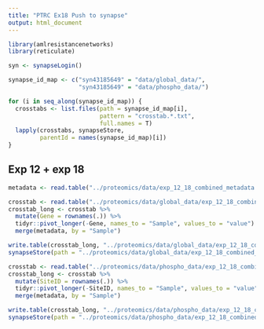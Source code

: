 ```yaml
---
title: "PTRC Ex18 Push to synapse"
output: html_document
---
```


```r
library(amlresistancenetworks)
library(reticulate)

syn <- synapseLogin()

```


```r
synapse_id_map <- c("syn43185649" = "data/global_data/",
                    "syn43185649" = "data/phospho_data/")

for (i in seq_along(synapse_id_map)) {
  crosstabs <- list.files(path = synapse_id_map[i],
                          pattern = "crosstab.*.txt",
                          full.names = T)
  lapply(crosstabs, synapseStore,
         parentId = names(synapse_id_map)[i])
}

```


## Exp 12 + exp 18


```r
metadata <- read.table("../proteomics/data/exp_12_18_combined_metadata.txt", sep = "\t")

crosstab <- read.table("../proteomics/data/global_data/exp_12_18_combined_global_corrected.txt", sep = "\t")
crosstab_long <- crosstab %>%
  mutate(Gene = rownames(.)) %>%
  tidyr::pivot_longer(-Gene, names_to = "Sample", values_to = "value") %>%
  merge(metadata, by = "Sample")

write.table(crosstab_long, "../proteomics/data/global_data/exp_12_18_combined_global_corrected_long.txt", quote = F, sep = "\t")
synapseStore(path = "../proteomics/data/global_data/exp_12_18_combined_global_corrected_long.txt", parentId = "syn43185649")

crosstab <- read.table("../proteomics/data/phospho_data/exp_12_18_combined_phospho_corrected.txt", sep = "\t")
crosstab_long <- crosstab %>%
  mutate(SiteID = rownames(.)) %>%
  tidyr::pivot_longer(-SiteID, names_to = "Sample", values_to = "value") %>%
  merge(metadata, by = "Sample")

write.table(crosstab_long, "../proteomics/data/phospho_data/exp_12_18_combined_phospho_corrected_long.txt", quote = F, sep = "\t")
synapseStore(path = "../proteomics/data/phospho_data/exp_12_18_combined_phospho_corrected_long.txt", parentId = "syn43185649")


```


